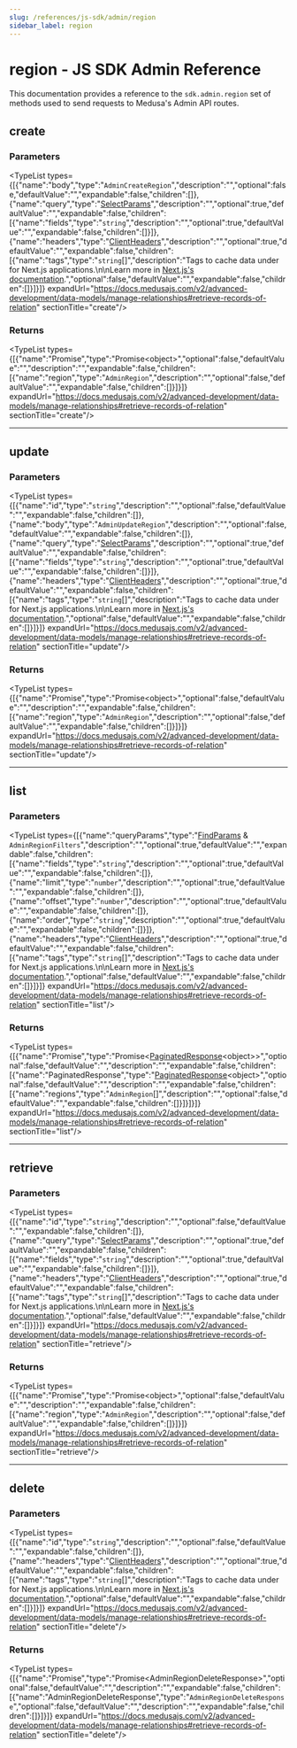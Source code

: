 ```yaml
---
slug: /references/js-sdk/admin/region
sidebar_label: region
---
```



# region - JS SDK Admin Reference

This documentation provides a reference to the `sdk.admin.region` set of methods used to send requests to Medusa's Admin API routes.

## create

### Parameters

<TypeList types={[{"name":"body","type":"`AdminCreateRegion`","description":"","optional":false,"defaultValue":"","expandable":false,"children":[]},{"name":"query","type":"[SelectParams](../../../../../types/HttpTypes/interfaces/types.HttpTypes.SelectParams/page.mdx)","description":"","optional":true,"defaultValue":"","expandable":false,"children":[{"name":"fields","type":"`string`","description":"","optional":true,"defaultValue":"","expandable":false,"children":[]}]},{"name":"headers","type":"[ClientHeaders](../../../types/js_sdk.admin.ClientHeaders/page.mdx)","description":"","optional":true,"defaultValue":"","expandable":false,"children":[{"name":"tags","type":"`string`[]","description":"Tags to cache data under for Next.js applications.\n\nLearn more in [Next.js's documentation](https://nextjs.org/docs/app/building-your-application/caching#fetch-optionsnexttags-and-revalidatetag).","optional":false,"defaultValue":"","expandable":false,"children":[]}]}]} expandUrl="https://docs.medusajs.com/v2/advanced-development/data-models/manage-relationships#retrieve-records-of-relation" sectionTitle="create"/>

### Returns

<TypeList types={[{"name":"Promise","type":"Promise&#60;object&#62;","optional":false,"defaultValue":"","description":"","expandable":false,"children":[{"name":"region","type":"`AdminRegion`","description":"","optional":false,"defaultValue":"","expandable":false,"children":[]}]}]} expandUrl="https://docs.medusajs.com/v2/advanced-development/data-models/manage-relationships#retrieve-records-of-relation" sectionTitle="create"/>

___

## update

### Parameters

<TypeList types={[{"name":"id","type":"`string`","description":"","optional":false,"defaultValue":"","expandable":false,"children":[]},{"name":"body","type":"`AdminUpdateRegion`","description":"","optional":false,"defaultValue":"","expandable":false,"children":[]},{"name":"query","type":"[SelectParams](../../../../../types/HttpTypes/interfaces/types.HttpTypes.SelectParams/page.mdx)","description":"","optional":true,"defaultValue":"","expandable":false,"children":[{"name":"fields","type":"`string`","description":"","optional":true,"defaultValue":"","expandable":false,"children":[]}]},{"name":"headers","type":"[ClientHeaders](../../../types/js_sdk.admin.ClientHeaders/page.mdx)","description":"","optional":true,"defaultValue":"","expandable":false,"children":[{"name":"tags","type":"`string`[]","description":"Tags to cache data under for Next.js applications.\n\nLearn more in [Next.js's documentation](https://nextjs.org/docs/app/building-your-application/caching#fetch-optionsnexttags-and-revalidatetag).","optional":false,"defaultValue":"","expandable":false,"children":[]}]}]} expandUrl="https://docs.medusajs.com/v2/advanced-development/data-models/manage-relationships#retrieve-records-of-relation" sectionTitle="update"/>

### Returns

<TypeList types={[{"name":"Promise","type":"Promise&#60;object&#62;","optional":false,"defaultValue":"","description":"","expandable":false,"children":[{"name":"region","type":"`AdminRegion`","description":"","optional":false,"defaultValue":"","expandable":false,"children":[]}]}]} expandUrl="https://docs.medusajs.com/v2/advanced-development/data-models/manage-relationships#retrieve-records-of-relation" sectionTitle="update"/>

___

## list

### Parameters

<TypeList types={[{"name":"queryParams","type":"[FindParams](../../../../../types/HttpTypes/interfaces/types.HttpTypes.FindParams/page.mdx) & `AdminRegionFilters`","description":"","optional":true,"defaultValue":"","expandable":false,"children":[{"name":"fields","type":"`string`","description":"","optional":true,"defaultValue":"","expandable":false,"children":[]},{"name":"limit","type":"`number`","description":"","optional":true,"defaultValue":"","expandable":false,"children":[]},{"name":"offset","type":"`number`","description":"","optional":true,"defaultValue":"","expandable":false,"children":[]},{"name":"order","type":"`string`","description":"","optional":true,"defaultValue":"","expandable":false,"children":[]}]},{"name":"headers","type":"[ClientHeaders](../../../types/js_sdk.admin.ClientHeaders/page.mdx)","description":"","optional":true,"defaultValue":"","expandable":false,"children":[{"name":"tags","type":"`string`[]","description":"Tags to cache data under for Next.js applications.\n\nLearn more in [Next.js's documentation](https://nextjs.org/docs/app/building-your-application/caching#fetch-optionsnexttags-and-revalidatetag).","optional":false,"defaultValue":"","expandable":false,"children":[]}]}]} expandUrl="https://docs.medusajs.com/v2/advanced-development/data-models/manage-relationships#retrieve-records-of-relation" sectionTitle="list"/>

### Returns

<TypeList types={[{"name":"Promise","type":"Promise&#60;[PaginatedResponse](../../../../../types/HttpTypes/types/types.HttpTypes.PaginatedResponse/page.mdx)&#60;object&#62;&#62;","optional":false,"defaultValue":"","description":"","expandable":false,"children":[{"name":"PaginatedResponse","type":"[PaginatedResponse](../../../../../types/HttpTypes/types/types.HttpTypes.PaginatedResponse/page.mdx)&#60;object&#62;","optional":false,"defaultValue":"","description":"","expandable":false,"children":[{"name":"regions","type":"`AdminRegion`[]","description":"","optional":false,"defaultValue":"","expandable":false,"children":[]}]}]}]} expandUrl="https://docs.medusajs.com/v2/advanced-development/data-models/manage-relationships#retrieve-records-of-relation" sectionTitle="list"/>

___

## retrieve

### Parameters

<TypeList types={[{"name":"id","type":"`string`","description":"","optional":false,"defaultValue":"","expandable":false,"children":[]},{"name":"query","type":"[SelectParams](../../../../../types/HttpTypes/interfaces/types.HttpTypes.SelectParams/page.mdx)","description":"","optional":true,"defaultValue":"","expandable":false,"children":[{"name":"fields","type":"`string`","description":"","optional":true,"defaultValue":"","expandable":false,"children":[]}]},{"name":"headers","type":"[ClientHeaders](../../../types/js_sdk.admin.ClientHeaders/page.mdx)","description":"","optional":true,"defaultValue":"","expandable":false,"children":[{"name":"tags","type":"`string`[]","description":"Tags to cache data under for Next.js applications.\n\nLearn more in [Next.js's documentation](https://nextjs.org/docs/app/building-your-application/caching#fetch-optionsnexttags-and-revalidatetag).","optional":false,"defaultValue":"","expandable":false,"children":[]}]}]} expandUrl="https://docs.medusajs.com/v2/advanced-development/data-models/manage-relationships#retrieve-records-of-relation" sectionTitle="retrieve"/>

### Returns

<TypeList types={[{"name":"Promise","type":"Promise&#60;object&#62;","optional":false,"defaultValue":"","description":"","expandable":false,"children":[{"name":"region","type":"`AdminRegion`","description":"","optional":false,"defaultValue":"","expandable":false,"children":[]}]}]} expandUrl="https://docs.medusajs.com/v2/advanced-development/data-models/manage-relationships#retrieve-records-of-relation" sectionTitle="retrieve"/>

___

## delete

### Parameters

<TypeList types={[{"name":"id","type":"`string`","description":"","optional":false,"defaultValue":"","expandable":false,"children":[]},{"name":"headers","type":"[ClientHeaders](../../../types/js_sdk.admin.ClientHeaders/page.mdx)","description":"","optional":true,"defaultValue":"","expandable":false,"children":[{"name":"tags","type":"`string`[]","description":"Tags to cache data under for Next.js applications.\n\nLearn more in [Next.js's documentation](https://nextjs.org/docs/app/building-your-application/caching#fetch-optionsnexttags-and-revalidatetag).","optional":false,"defaultValue":"","expandable":false,"children":[]}]}]} expandUrl="https://docs.medusajs.com/v2/advanced-development/data-models/manage-relationships#retrieve-records-of-relation" sectionTitle="delete"/>

### Returns

<TypeList types={[{"name":"Promise","type":"Promise&#60;AdminRegionDeleteResponse&#62;","optional":false,"defaultValue":"","description":"","expandable":false,"children":[{"name":"AdminRegionDeleteResponse","type":"`AdminRegionDeleteResponse`","optional":false,"defaultValue":"","description":"","expandable":false,"children":[]}]}]} expandUrl="https://docs.medusajs.com/v2/advanced-development/data-models/manage-relationships#retrieve-records-of-relation" sectionTitle="delete"/>
